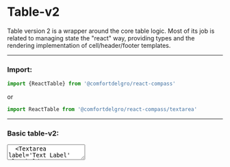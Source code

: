 
# Table-v2

Table version 2 is a wrapper around the core table logic. Most of its job is related to managing state the "react" way, providing types and the rendering implementation of cell/header/footer templates.

---

### Import:

```js
import {ReactTable} from '@comfortdelgro/react-compass'
```

or

```js
import ReactTable from '@comfortdelgro/react-compass/textarea'
```

---

### Basic table-v2:

<section className={styles.textAreaShowcaseContainer}>
  <Textarea placeholder='Enter your message' />
  <Textarea label='Text Label' placeholder='Enter your message' isDisabled/>
  <Textarea
    label='Text Label'
    placeholder='Enter your message'
    value='Lorem ipsum dolor sit amet.'

/>

  <Textarea
    label='Text Label'
    placeholder='Enter your message'
    wordCount
    value='Lorem ipsum dolor sit amet.'
  />
  <Textarea
    label='Text Label'
    placeholder='Enter your message'
    wordCount
    maxLength={50}
    value={'Lorem ipsum dolor sit amet.'}
    onChange={() => {}}
  />
  <Textarea
    label='Text Label'
    placeholder='Enter your message'
    wordCount
    maxLength={50}
    errored
  />
</section>

```js
  <Textarea placeholder='Enter your message' />
  <Textarea label='Text Label' placeholder='Enter your message' isDisabled/>
  <Textarea
    label='Text Label'
    placeholder='Enter your message'
    wordCount
    value='Lorem ipsum dolor sit amet.'
  />
  <Textarea
    label='Text Label'
    placeholder='Enter your message'
    wordCount
    maxLength={50}
    value={'Lorem ipsum dolor sit amet.'}
    onChange={() => {}}
  />
  <Textarea
    label='Text Label'
    placeholder='Enter your message'
    wordCount
    maxLength={50}
    errored
  />
```

---

### Custom styling:

You can style React Compass's components with the css prop. <br/>
With css prop, you can basically do anything that css can do.

<section className={styles.avatarShowcaseContainer}>
  <Textarea
    label='Text Label'
    placeholder='Enter your message'
    wordCount
    maxLength={50}
    errored
    css={{height: '10em', width: '50em'}}
  />
</section>

```js
<Textarea
  label='Text Label'
  placeholder='Enter your message'
  wordCount
  maxLength={50}
  errored
  css={{height: '10em', width: '50em'}}
/>
```

---

### Props:

| Name          | Type               | Default | Description                              |
| :------------ | :----------------- | :------ | :--------------------------------------- |
| `placeholder` | `string` \| `null` | `null`  | `Placeholder of the text field`          |
| `label`       | `string` \| `null` | `null`  | `Label of the text field`                |
| `errored`     | `true` \| `false`  | `false` | `Throw error when input value is wrong`  |
| `value`       | `string`           | —       | `Input value`                            |
| `isDisabled`  | `false`\| `true`   | `false` | `Disable the text field when true`       |
| `css `        | `CSS`              | —       |                                          |
| `wordCount`   | `false`\| `true`   | `false` | `Show word count of the input when true` |
| `maxLength`   | `number`           | —       | `Limit length of the input`              |
| `onChange`    | `function`         | —       |                                          |

---

<Callout>
  Check out our [ladle](/ladle?story=textarea--variants) for more info on this
  component.
</Callout>

